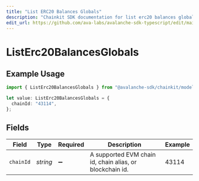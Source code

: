 ```yaml
---
title: "List ERC20 Balances Globals"
description: "Chainkit SDK documentation for list erc20 balances globals"
edit_url: https://github.com/ava-labs/avalanche-sdk-typescript/edit/main/chainkit/docs/models/operations/listerc20balancesglobals.md
---
```


# ListErc20BalancesGlobals

## Example Usage

```typescript
import { ListErc20BalancesGlobals } from "@avalanche-sdk/chainkit/models/operations";

let value: ListErc20BalancesGlobals = {
  chainId: "43114",
};
```

## Fields

| Field                                                    | Type                                                     | Required                                                 | Description                                              | Example                                                  |
| -------------------------------------------------------- | -------------------------------------------------------- | -------------------------------------------------------- | -------------------------------------------------------- | -------------------------------------------------------- |
| `chainId`                                                | *string*                                                 | :heavy_minus_sign:                                       | A supported EVM chain id, chain alias, or blockchain id. | 43114                                                    |